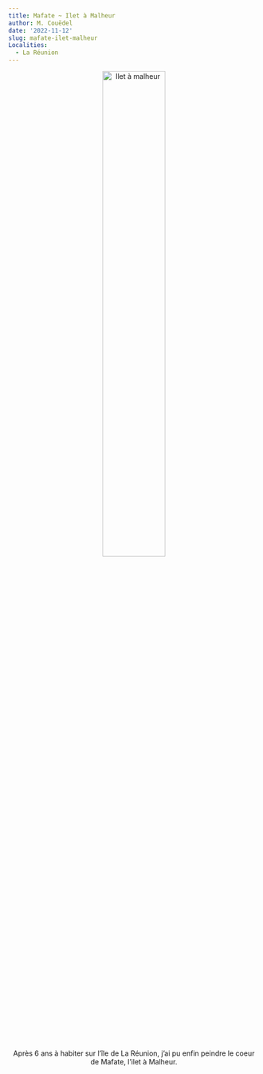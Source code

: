 ```yaml
---
title: Mafate ~ Ilet à Malheur
author: M. Couëdel
date: '2022-11-12'
slug: mafate-ilet-malheur
Localities:
  - La Réunion
---
```

<center>
<img alt="Ilet à malheur" src="reunion-ilet-a-malheur-featured-image.jpg" width=50%> 

Après 6 ans à habiter sur l'île de La Réunion, j'ai pu enfin peindre le coeur de Mafate, l'ilet à Malheur.
 
</center>
